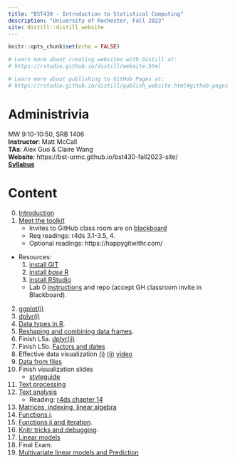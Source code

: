 ```yaml
---
title: "BST430 - Introduction to Statistical Computing"
description: "University of Rochester, Fall 2023"
site: distill::distill_website
---
```


```r
knitr::opts_chunk$set(echo = FALSE)

# Learn more about creating websites with Distill at:
# https://rstudio.github.io/distill/website.html

# Learn more about publishing to GitHub Pages at:
# https://rstudio.github.io/distill/publish_website.html#github-pages

```

# Administrivia

MW 9:10-10:50, SRB 1406
<br>
**Instructor**: Matt McCall
<br>
**TAs**: Alex Guo \& Claire Wang
<br>
**Website**: https://bst-urmc.github.io/bst430-fall2023-site/
<br>
[**Syllabus**](static/bst430syllabus.pdf)

# Content

0. [Introduction](lecture/l00-intro.html)
1. [Meet the toolkit](lecture/l01-meet-toolkit.html)
    * Invites to GitHub class room are on [blackboard](https://learn.rochester.edu)
    * Req readings: r4ds 3.1-3.5, 4. 
    * Optional readings: https://happygitwithr.com/
* Resources: 
    1. [install GIT](https://happygitwithr.com/install-git.html)
    2. [install *base* R](https://cran.r-project.org/)
    3. [install RStudio](https://www.rstudio.com/products/rstudio/download/#download)
    * Lab 0 [instructions](hw_lab_instruction/lab00-demonstration/lab00-hello-class.html) and repo (accept GH classroom invite in Blackboard).
2. [ggplot(i)](lecture/l02-ggplot2-i.html)
    <!-- * Lab 1 [instructions](hw_lab_instruction/lab01-hello-r/lab01-hello-r.html) and repo (accept GH classroom [invite](https://classroom.github.com/a/Zqu2rV6v)). Due 5pm, Sept 16. -->
    <!-- * Lab 1 [solutions](hw_lab_instruction/lab01-hello-r/lab01-hello-r.html) -->
3.  [dplyr(i)](lecture/l03-transform-dplyr-i.html)
    <!-- * Continue working on Lab 1 -->
    <!-- * HW 1 assigned.  [instructions](hw_lab_instruction/hw-01-airbnb/hw-01-airbnb.html) and repo (accept GH classroom [invite](https://classroom.github.com/a/MQ3t9onK)). -->
    <!-- * HW 1 [solutions](hw_lab_instruction/hw-01-airbnb/hw-01.html) -->
4.  [Data types in R](lecture/l04-data-types.html). 
5.  [Reshaping and combining data frames](lecture/l05a-reshape-merge.html).
    <!-- *  [Lab 2](hw_lab_instruction/lab02-merge-conflict/lab02-merge-conflict.html). You will need to accept the [invitation](https://classroom.github.com/a/7aAO3lDZ). -->
    <!-- * Lab 2 [solutions](hw_lab_instruction/lab02-merge-conflict/lab-02.html) -->
6.  Finish L5a. [dplyr(ii)](lecture/l05b-advanced-dplyr.html)
    <!-- *  [Lab 3](hw_lab_instruction/lab03-laquinta-uno/lab03-laquinta-uno.html).  To be completed in same group as lab 2, [invitation here](https://classroom.github.com/a/mvAGD44S). -->
    <!-- * Lab 3 [solutions](hw_lab_instruction/lab03-laquinta-uno/lab-03.html) -->
7.  Finish L5b. [Factors and dates](lecture/l07-factors-dates.html)
<!-- * Continue working on Lab 3 -->
    <!-- * HW 2 assigned.  [instructions](hw_lab_instruction/hw02-accidents/hw02-accidents.html) and repo (accept GH classroom [invite](https://classroom.github.com/a/fy4E-H-b)). -->
    <!-- * HW 2 [solutions](hw_lab_instruction/hw02-accidents/hw02.html) -->
8.  Effective data visualization [(i)](lecture/03a2-tips-for-effective-dataviz.pdf) [(ii)](lecture/03b-tips-for-effective-dataviz.pdf) [video](https://youtu.be/ZrifrBvFWgg)
    <!-- * Turn in lab 3 by tomorrow. -->
9. [Data from files](lecture/l09-data-from-files.html)
<!-- *   Repository for lecture 9 [here](https://classroom.github.com/a/vAS3mGej) will not be graded, but gets you everything you need at once. -->
    <!-- *  [Lab 4](hw_lab_instruction/lab04-laquinta-dos/lab04-laquinta-dos.html).  New groups! At least one new teammate for each person. -->
    <!-- [Invitation here](https://classroom.github.com/a/566Cy7tL).  -->
    <!-- * Lab 4 [solutions](hw_lab_instruction/lab04-laquinta-dos/lab04.html) -->
10. Finish visualization slides
    * [styleguide](lecture/l06-style.html)
<!-- * Finish lab 4. -->
11. [Text processing](lecture/l10-text.html)
    <!-- * HW 3 assigned.  [instructions](hw_lab_instruction/hw03-fatal-geography/hw03-fatal-geography.html) and repo (accept GH classroom [invite](https://classroom.github.com/a/6sqI7bjg)). -->
    <!-- * HW 3 [solutions](hw_lab_instruction/hw03-fatal-geography/hw03.html) -->
12. [Text analysis](lecture/l10-text-ii.html)
    <!-- *  [Lab 5](hw_lab_instruction/lab05-sadplots/lab05-sadplots.html).  Pair up; take turns and then you won't have so many GitHub problems. [Invitation here](https://classroom.github.com/a/sFi-IjD6).  -->
    <!-- * Lab 5 [solutions](hw_lab_instruction/lab05-sadplots/lab05.html) -->
    *  Reading: [r4ds chapter 14](https://r4ds.had.co.nz/strings.html)
13. [Matrices, indexing, linear algebra](lecture/l11-linear-algebra-indexing.html)
    <!-- * Finish Lab 5 -->
15. [Functions i](lecture/l12-functions-i.html). 
16. [Functions ii and iteration](lecture/l13-functions-ii.html).
    <!-- *   [Lab 6](hw_lab_instruction/lab06-covid-times/lab06-covid-times.html) assigned, any groups as you like. [Invitation here](https://classroom.github.com/a/6GAvWurq). Due 5pm, Nov 16. -->
    <!-- * Lab 6 [solutions](hw_lab_instruction/lab06-covid-times/lab06.html) -->
17.  [Knitr tricks and debugging](lecture/l14-debugging.html). 
<!-- *  HW 4 assigned (revised to shorten it!!).  [instructions](hw_lab_instruction/hw05-modeling-gss/hw-04-modeling-gss.html) and repo (accept GH classroom [invite](https://classroom.github.com/a/rNXgxZex)).   -->
    <!-- * HW 4 [solutions](hw_lab_instruction/hw05-modeling-gss/hw-04.html) -->
<!-- * Work on Lab 6 -->
18.  [Linear models](lecture/l15-linear-models.html)
<!-- * Work on Lab 6 -->
19. Final Exam. 
<!-- * Remember I will be looking at the `.md` for results and the `.Rmd` for your code. [instructions](hw_lab_instruction/final-modeling.html) and repo (accept GH classroom [invite](https://classroom.github.com/a/eebbYmkV)).  Due 5pm EDT, Nov 10. -->
20.   [Multivariate linear models and Prediction](lecture/l16-crossv-lm.html) 

<!-- 20.  [Multivariate linear models](lecture/l16-multivariate-lm.html) -->
<!-- 21.  [Prediction and logistic regression](lecture/l17-prediction-logistic.html) -->
